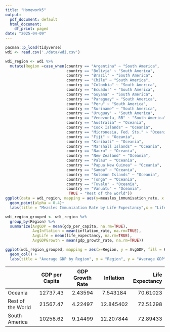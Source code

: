 ```yaml
---
title: "Homework5"
output:
  pdf_document: default
  html_document:
    df_print: paged
date: "2025-04-09"
---
```


```r
pacman::p_load(tidyverse)
wdi <- read.csv('./data/wdi.csv')
```


```r
wdi_region <- wdi %>%
  mutate(Region =case_when(country == "Argentina" ~ "South America",
                           country == "Bolivia" ~ "South America",
                           country == "Brazil" ~ "South America",
                           country == "Chile" ~ "South America",
                           country == "Colombia" ~ "South America",
                           country == "Ecuador" ~ "South America",
                           country == "Guyana" ~ "South America",
                           country == "Paraguay" ~ "South America",
                           country == "Peru" ~ "South America",
                           country == "Suriname" ~ "South America",
                           country == "Uruguay" ~ "South America",
                           country == "Venezuela, RB" ~ "South America",
                           country == "Australia" ~ "Oceania",
                           country == "Cook Islands" ~ "Oceania",
                           country == "Micronesia, Fed. Sts." ~ "Oceania",
                           country == "Fiji" ~ "Oceania",
                           country == "Kiribati" ~ "Oceania",
                           country == "Marshall Islands" ~ "Oceania",
                           country == "Nauru" ~ "Oceania",
                           country == "New Zealand" ~ "Oceania",
                           country == "Palau" ~ "Oceania",
                           country == "Papua New Guinea" ~ "Oceania",
                           country == "Samoa" ~ "Oceania",
                           country == "Solomon Islands" ~ "Oceania",
                           country == "Tonga" ~ "Oceania",
                           country == "Tuvalu" ~ "Oceania",
                           country == "Vanuatu" ~ "Oceania",
                            TRUE ~ "Rest of the world"))
ggplot(data = wdi_region, mapping = aes(y=measles_immunisation_rate, x = life_expectancy,color = Region))+
  geom_point(alpha = 0.4)+ 
  labs(title = "Measles Immunization Rate by Life Expectancy",x = "Life Expectancy", y = "Measles Immunization Rate")
```



```r
wdi_region_grouped <- wdi_region %>% 
  group_by(Region) %>% 
  summarize(AvgGDP = mean(gdp_per_capita, na.rm=TRUE),
            AvgInflation = mean(inflation_rate, na.rm=TRUE),
            AvgLife = mean(life_expectancy, na.rm=TRUE),
            AvgGDPGrowth = mean(gdp_growth_rate, na.rm=TRUE))

ggplot(wdi_region_grouped, mapping = aes(x=Region, y = AvgGDP, fill = Region)) + 
  geom_col() +
  labs(title = "Average GDP by Region", x = "Region", y = "Average GDP")
```

|                  | GDP per Capita | GDP Growth Rate | Inflation | Life Expectancy | 
|:---------|:--------:|:--------:|:--------:|---------:|
|       Oceania      |    12737.43    |     2.43594     |  7.543184 |     70.61023    |
|  Rest of the World |    21567.47    |     4.22497     | 12.845402 |     72.51298    |
|    South America   |    10258.62    |     9.14499     | 12.207844 |     72.89433    |
